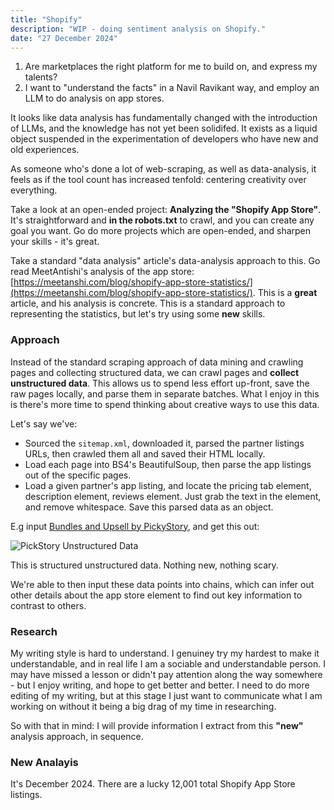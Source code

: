 ```yaml
---
title: "Shopify"
description: "WIP - doing sentiment analysis on Shopify."
date: "27 December 2024"
---
```


1. Are marketplaces the right platform for me to build on, and express my talents?
2. I want to "understand the facts" in a Navil Ravikant way, and employ an LLM to do analysis on app stores.

It looks like data analysis has fundamentally changed with the introduction of LLMs, and the knowledge has not yet been solidifed. It exists as a liquid object suspended in the experimentation of developers who have new and old experiences.

As someone who's done a lot of web-scraping, as well as data-analysis, it feels as if the tool count has increased tenfold: centering creativity over everything.

Take a look at an open-ended project: **Analyzing the "Shopify App Store"**. It's straightforward and **in the robots.txt** to crawl, and you can create any goal you want. Go do more projects which are open-ended, and sharpen your skills - it's great. 

Take a standard "data analysis" article's data-analysis approach to this. Go read MeetAntishi's analysis of the app store: [https://meetanshi.com/blog/shopify-app-store-statistics/](https://meetanshi.com/blog/shopify-app-store-statistics/). This is a **great** article, and his analysis is concrete. This is a standard approach to representing the statistics, but let's try using some **new** skills.

### Approach

Instead of the standard scraping approach of data mining and crawling pages and collecting structured data, we can crawl pages and **collect unstructured data**. This allows us to spend less effort up-front, save the raw pages locally, and parse them in separate batches. What I enjoy in this is there's more time to spend thinking about creative ways to use this data.

Let's say we've: 

- Sourced the `sitemap.xml`, downloaded it, parsed the partner listings URLs, then crawled them all and saved their HTML locally.
- Load each page into BS4's BeautifulSoup, then parse the app listings out of the specific pages.
- Load a given partner's app listing, and locate the pricing tab element, description element, reviews element. Just grab the text in the element, and remove whitespace. Save this parsed data as an object.

E.g input [Bundles and Upsell by PickyStory](https://apps.shopify.com/product-kits-bundles-pickystory), and get this out:

![PickStory Unstructured Data](/shopify-app-store/pickstory-text.png)

This is structured unstructured data. Nothing new, nothing scary.

We're able to then input these data points into chains, which can infer out other details about the app store element to find out key information to contrast to others.

### Research

My writing style is hard to understand. I genuiney try my hardest to make it understandable, and in real life I am a sociable and understandable person. I may have missed a lesson or didn't pay attention along the way somewhere - but I enjoy writing, and hope to get better and better. I need to do more editing of my writing, but at this stage I just want to communicate what I am working on without it being a big drag of my time in researching.

So with that in mind: I will provide information I extract from this **"new"** analysis approach, in sequence.

### New Analayis

It's December 2024. There are a lucky 12,001 total Shopify App Store listings.

